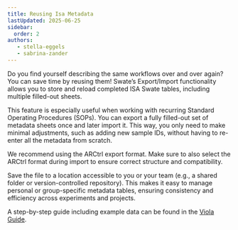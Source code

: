 ```yaml
---
title: Reusing Isa Metadata 
lastUpdated: 2025-06-25
sidebar:
  order: 2
authors: 
   - stella-eggels
   - sabrina-zander
---
```







Do you find yourself describing the same workflows over and over again?
You can save time by reusing them! Swate’s Export/Import functionality allows you to store and reload completed ISA Swate tables, including multiple filled-out sheets.

This feature is especially useful when working with recurring Standard Operating Procedures (SOPs). You can export a fully filled-out set of metadata sheets once and later import it. This way, you only need to make minimal adjustments, such as adding new sample IDs, without having to re-enter all the metadata from scratch.

We recommend using the ARCtrl export format. Make sure to also select the ARCtrl format during import to ensure correct structure and compatibility.

<Json />

Save the file to a location accessible to you or your team (e.g., a shared folder or version-controlled repository). This makes it easy to manage personal or group-specific metadata tables, ensuring consistency and efficiency across experiments and projects.

A step-by-step guide including example data can be found in the [Viola Guide](/nfdi4plants.knowledgebase/start-here/sops). 



